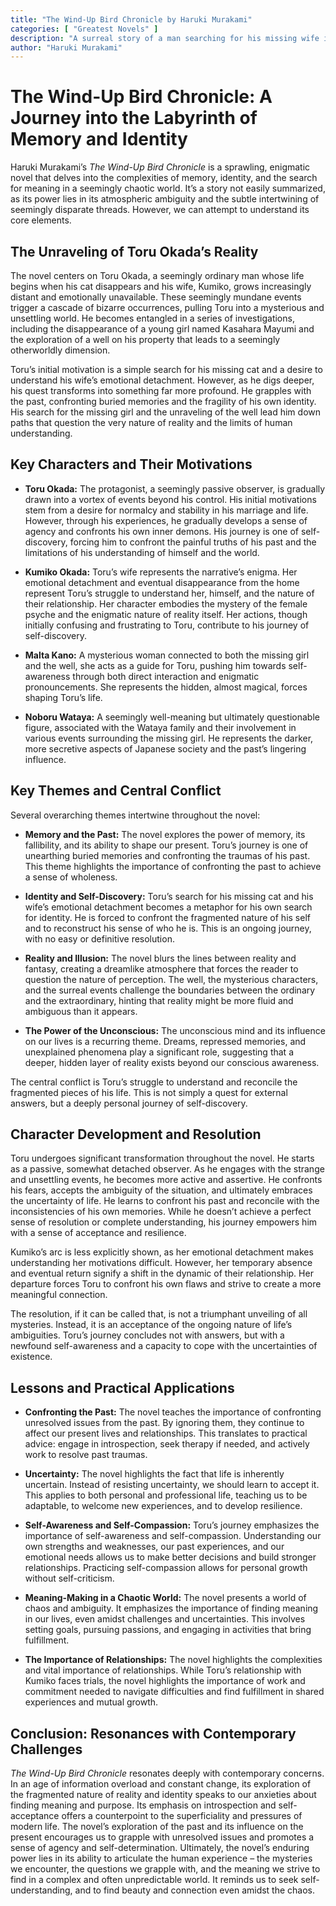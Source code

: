 ```yaml
---
title: "The Wind-Up Bird Chronicle by Haruki Murakami"
categories: [ "Greatest Novels" ]
description: "A surreal story of a man searching for his missing wife in Tokyo."
author: "Haruki Murakami"
---
```

# The Wind-Up Bird Chronicle: A Journey into the Labyrinth of Memory and Identity

Haruki Murakami's *The Wind-Up Bird Chronicle* is a sprawling, enigmatic novel that delves into the complexities of memory, identity, and the search for meaning in a seemingly chaotic world. It's a story not easily summarized, as its power lies in its atmospheric ambiguity and the subtle intertwining of seemingly disparate threads.  However, we can attempt to understand its core elements.

## The Unraveling of Toru Okada's Reality

The novel centers on Toru Okada, a seemingly ordinary man whose life begins when his cat disappears and his wife, Kumiko, grows increasingly distant and emotionally unavailable. These seemingly mundane events trigger a cascade of bizarre occurrences, pulling Toru into a mysterious and unsettling world. He becomes entangled in a series of investigations, including the disappearance of a young girl named Kasahara Mayumi and the exploration of a well on his property that leads to a seemingly otherworldly dimension.

Toru's initial motivation is a simple search for his missing cat and a desire to understand his wife's emotional detachment. However, as he digs deeper, his quest transforms into something far more profound. He grapples with the past, confronting buried memories and the fragility of his own identity. His search for the missing girl and the unraveling of the well lead him down paths that question the very nature of reality and the limits of human understanding.


## Key Characters and Their Motivations

* **Toru Okada:** The protagonist, a seemingly passive observer, is gradually drawn into a vortex of events beyond his control.  His initial motivations stem from a desire for normalcy and stability in his marriage and life.  However, through his experiences, he gradually develops a sense of agency and confronts his own inner demons.  His journey is one of self-discovery, forcing him to confront the painful truths of his past and the limitations of his understanding of himself and the world.

* **Kumiko Okada:** Toru's wife represents the narrative's enigma. Her emotional detachment and eventual disappearance from the home represent Toru's struggle to understand her, himself, and the nature of their relationship. Her character embodies the mystery of the female psyche and the enigmatic nature of reality itself. Her actions, though initially confusing and frustrating to Toru, contribute to his journey of self-discovery.

* **Malta Kano:**  A mysterious woman connected to both the missing girl and the well, she acts as a guide for Toru, pushing him towards self-awareness through both direct interaction and enigmatic pronouncements. She represents the hidden, almost magical, forces shaping Toru's life.

* **Noboru Wataya:** A seemingly well-meaning but ultimately questionable figure, associated with the Wataya family and their involvement in various events surrounding the missing girl. He represents the darker, more secretive aspects of Japanese society and the past's lingering influence.


## Key Themes and Central Conflict

Several overarching themes intertwine throughout the novel:

* **Memory and the Past:** The novel explores the power of memory, its fallibility, and its ability to shape our present. Toru's journey is one of unearthing buried memories and confronting the traumas of his past. This theme highlights the importance of confronting the past to achieve a sense of wholeness.

* **Identity and Self-Discovery:**  Toru's search for his missing cat and his wife's emotional detachment becomes a metaphor for his own search for identity.  He is forced to confront the fragmented nature of his self and to reconstruct his sense of who he is. This is an ongoing journey, with no easy or definitive resolution.

* **Reality and Illusion:** The novel blurs the lines between reality and fantasy, creating a dreamlike atmosphere that forces the reader to question the nature of perception. The well, the mysterious characters, and the surreal events challenge the boundaries between the ordinary and the extraordinary, hinting that reality might be more fluid and ambiguous than it appears.

* **The Power of the Unconscious:** The unconscious mind and its influence on our lives is a recurring theme.  Dreams, repressed memories, and unexplained phenomena play a significant role, suggesting that a deeper, hidden layer of reality exists beyond our conscious awareness.

The central conflict is Toru's struggle to understand and reconcile the fragmented pieces of his life.  This is not simply a quest for external answers, but a deeply personal journey of self-discovery.


## Character Development and Resolution

Toru undergoes significant transformation throughout the novel.  He starts as a passive, somewhat detached observer.  As he engages with the strange and unsettling events, he becomes more active and assertive.  He confronts his fears, accepts the ambiguity of the situation, and ultimately embraces the uncertainty of life.  He learns to confront his past and reconcile with the inconsistencies of his own memories.  While he doesn't achieve a perfect sense of resolution or complete understanding, his journey empowers him with a sense of acceptance and resilience.

Kumiko's arc is less explicitly shown, as her emotional detachment makes understanding her motivations difficult.  However, her temporary absence and eventual return signify a shift in the dynamic of their relationship.  Her departure forces Toru to confront his own flaws and strive to create a more meaningful connection.

The resolution, if it can be called that, is not a triumphant unveiling of all mysteries.  Instead, it is an acceptance of the ongoing nature of life's ambiguities.  Toru's journey concludes not with answers, but with a newfound self-awareness and a capacity to cope with the uncertainties of existence.


## Lessons and Practical Applications

* **Confronting the Past:** The novel teaches the importance of confronting unresolved issues from the past.  By ignoring them, they continue to affect our present lives and relationships.  This translates to practical advice: engage in introspection, seek therapy if needed, and actively work to resolve past traumas.

* **Uncertainty:** The novel highlights the fact that life is inherently uncertain. Instead of resisting uncertainty, we should learn to accept it. This applies to both personal and professional life, teaching us to be adaptable, to welcome new experiences, and to develop resilience.

* **Self-Awareness and Self-Compassion:**  Toru's journey emphasizes the importance of self-awareness and self-compassion.  Understanding our own strengths and weaknesses, our past experiences, and our emotional needs allows us to make better decisions and build stronger relationships.  Practicing self-compassion allows for personal growth without self-criticism.

* **Meaning-Making in a Chaotic World:** The novel presents a world of chaos and ambiguity. It emphasizes the importance of finding meaning in our lives, even amidst challenges and uncertainties. This involves setting goals, pursuing passions, and engaging in activities that bring fulfillment.

* **The Importance of Relationships:** The novel highlights the complexities and vital importance of relationships. While Toru's relationship with Kumiko faces trials, the novel highlights the importance of work and commitment needed to navigate difficulties and find fulfillment in shared experiences and mutual growth.


## Conclusion: Resonances with Contemporary Challenges

*The Wind-Up Bird Chronicle* resonates deeply with contemporary concerns. In an age of information overload and constant change, its exploration of the fragmented nature of reality and identity speaks to our anxieties about finding meaning and purpose. Its emphasis on introspection and self-acceptance offers a counterpoint to the superficiality and pressures of modern life. The novel's exploration of the past and its influence on the present encourages us to grapple with unresolved issues and promotes a sense of agency and self-determination. Ultimately, the novel's enduring power lies in its ability to articulate the human experience – the mysteries we encounter, the questions we grapple with, and the meaning we strive to find in a complex and often unpredictable world. It reminds us to seek self-understanding, and to find beauty and connection even amidst the chaos.

